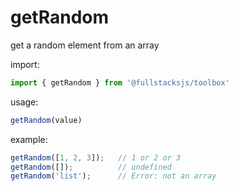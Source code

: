 # getRandom

get a random element from an array

import:
```javascript
import { getRandom } from '@fullstacksjs/toolbox'
```

usage:
```javascript
getRandom(value)
```

example:
```javascript copy
getRandom([1, 2, 3]);   // 1 or 2 or 3
getRandom([]);          // undefined
getRandom('list');      // Error: not an array
```
